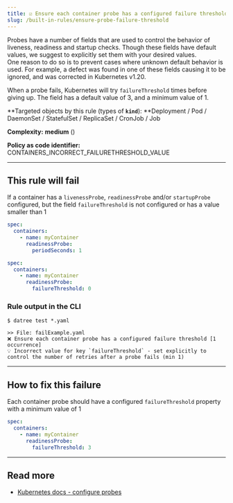 ```yaml
---
title: ☑️ Ensure each container probe has a configured failure threshold
slug: /built-in-rules/ensure-probe-failure-threshold
---
```



Probes have a number of fields that are used to control the behavior of liveness, readiness and startup checks. Though these fields have default values, we suggest to explicitly set them with your desired values.  
One reason to do so is to prevent cases where unknown default behavior is used. For example, a defect was found in one of these fields causing it to be ignored, and was corrected in Kubernetes v1.20.  

When a probe fails, Kubernetes will try `failureThreshold` times before giving up. The field has a default value of 3, and a minimum value of 1.

**Targeted objects by this rule (types of **`kind`**): **Deployment / Pod / DaemonSet / StatefulSet / ReplicaSet / CronJob / Job

**Complexity:** **medium** (<Complexity/>)

**Policy as code identifier:** CONTAINERS_INCORRECT_FAILURETHRESHOLD_VALUE

---

## This rule will fail

If a container has a `livenessProbe`, `readinessProbe` and/or `startupProbe` configured, but the field `failureThreshold` is not configured or has a value smaller than 1

```yaml
spec:
  containers:
    - name: myContainer
      readinessProbe:
        periodSeconds: 1
```
```yaml
spec:
  containers:
    - name: myContainer
      readinessProbe:
        failureThreshold: 0
```

### Rule output in the CLI

```terminal
$ datree test *.yaml

>> File: failExample.yaml
❌ Ensure each container probe has a configured failure threshold [1 occurrence]
💡 Incorrect value for key `failureThreshold` - set explicitly to control the number of retries after a probe fails (min 1)
```

---

## How to fix this failure

Each container probe should have a configured `failureThreshold` property with a minimum value of 1

```yaml
spec:
  containers:
    - name: myContainer
      readinessProbe:
        failureThreshold: 3
```

---

## Read more

- [Kubernetes docs - configure probes](https://kubernetes.io/docs/tasks/configure-pod-container/configure-liveness-readiness-startup-probes/#configure-probes)